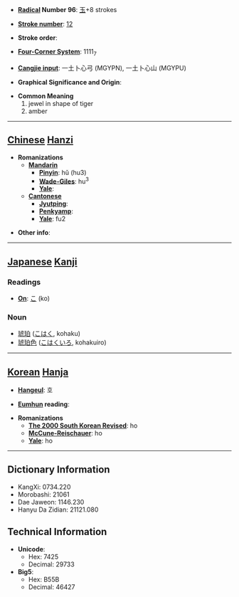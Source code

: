 * '''[[Wiktionary:Chinese radical index| Radical]] Number 96''': [[Wiktionary:Chinese radical index 玉|玉]]+8 strokes

* '''[[Wiktionary:Chinese total strokes index|Stroke number]]''': [[Wiktionary:Chinese total strokes index 12|12]]

* '''Stroke order''': 

* '''[[Wiktionary:Chinese four corner index|Four-Corner System]]''': 1111<sub>7</sub>

* '''[[Wiktionary:Chinese Cangjie index|Cangjie input]]''': 一土卜心弓 (MGYPN), 一土卜心山 (MGYPU)

* '''Graphical Significance and Origin''': 

* '''Common Meaning'''
*#jewel in shape of tiger
*# amber


----

== [[Chinese]] [[Hanzi]] ==

* '''Romanizations'''
** '''[[Mandarin]]'''
*** '''[[Pinyin]]''': hǔ (hu3)
*** '''[[Wade-Giles]]''': hu<sup>3</sup>
*** '''[[Yale]]''': 
** '''[[Cantonese]]'''
*** '''[[Jyutping]]''':
*** '''[[Penkyamp]]''': 
*** '''[[Yale]]''': fu2

* '''Other info''': 

----

== [[Japanese]] [[Kanji]] ==

===Readings===
* '''[[On]]''': [[こ]] (ko)
===Noun===
*[[琥珀]] ([[こはく]], kohaku)
*[[琥珀色]] ([[こはくいろ]], kohakuiro)
----

== [[Korean]] [[Hanja]] ==

* '''[[Hangeul]]''': 호

* '''[[Eumhun]] reading''': 

* '''Romanizations'''
** '''[[The 2000 South Korean Revised Romanization|The 2000 South Korean Revised]]''': ho
** '''[[McCune-Reischauer]]''': ho
** '''[[Yale]]''': ho

----

== Dictionary Information ==

* KangXi: 0734.220
* Morobashi: 21061
* Dae Jaweon: 1146.230
* Hanyu Da Zidian: 21121.080

== Technical Information ==

* '''Unicode''':
** Hex: 7425
** Decimal: 29733
* '''Big5''':
** Hex: B55B
** Decimal: 46427